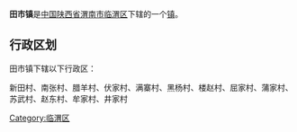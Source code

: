 {{unreferenced|time=2019-03-17T01:18:29+00:00}}
{{中国乡级行政区
|行政区全称 = 田市镇
|景观照片文件名 = 
|景观照片描述 = 
|汉语拼音 =
|其他语言 = 
|其他语言名称 = 
|位置图文件名 = 
|位置图描述 = 
|自定义图片=
|上级行政区 = [[陕西省|陕西省]][[渭南市|渭南市]][[临渭区|临渭区]]
|行政区类别 = [[行政建制镇|镇]]
|行政区划代码 = 
|行政区划 = 
|村委会 = 
|居委会 = 
|建置时间 = 
|领导职位 = 
|领导名称 = 
|政府驻地 = 
|毗邻 = 
|地理坐标 = 
|总面积 = 
|总人口 = 
|户籍人口 = 
|户籍人口年份 = 
|常住人口 = 
|常住人口年份 = 
|人口密度 = 
|GDP = 
|邮政编码 = 
|电话区号 = 
|官方网站 = 
|网站名称 = 
}}
'''田市镇'''是[[中华人民共和国|中国]][[陕西省|陕西省]][[渭南市|渭南市]][[临渭区|临渭区]]下辖的一个[[行政建制镇|镇]]。

== 行政区划 ==
田市镇下辖以下行政区：

新田村、南张村、腊羊村、伏家村、满寨村、黑杨村、楼赵村、屈家村、蒲家村、苏武村、赵东村、牟家村、井家村

{{陕西小作品}}
{{临渭区行政区划}}

[[Category:临渭区|Category:临渭区]]
